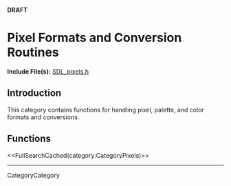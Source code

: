 <!-- #master-page:CategoryTemplate -->
<!-- #master-date:Unknown-Date -->
<!-- format wiki -->
<!-- language en -->
'''DRAFT'''

= Pixel Formats and Conversion Routines =
'''Include File(s):''' [http://hg.libsdl.org/SDL/file/68dfd6df47da/include/SDL_pixels.h SDL_pixels.h]


== Introduction ==

This category contains functions for handling pixel, palette, and color formats and conversions.

== Functions ==

<<FullSearchCached(category:CategoryPixels)>>

----
CategoryCategory
